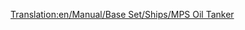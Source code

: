 [[Translation:en/Manual/Base Set/Ships/MPS Oil Tanker]]
{{hu/Navbox Hajók}}
{{hu/Hajók|Name=MPS olajszállító hajó
|Image=[[File:en/OilTanker.png|MPS Oil Tanker]]
|Cost=£30,465 ($60,930)
|Speed=24 km/h (15 mph) 	
|Annual=£2,296 ($4,592)
|Designed=1928
|Lifespan=30
|Capacity=220.000 liter [[hu/Manual/Base Set/Cargos/Olaj|olaj]]
|Description=Az MPS olajszállító hajó rendkívül lassú, de hatalmas olajszállító hajó.
|Real-life=Kitalált.
}}